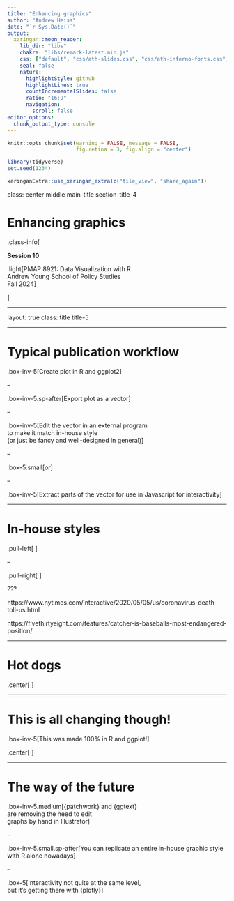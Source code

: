 ```yaml
---
title: "Enhancing graphics"
author: "Andrew Heiss"
date: "`r Sys.Date()`"
output:
  xaringan::moon_reader:
    lib_dir: "libs"
    chakra: "libs/remark-latest.min.js"
    css: ["default", "css/ath-slides.css", "css/ath-inferno-fonts.css", "css/animate.css"]
    seal: false
    nature:
      highlightStyle: github
      highlightLines: true
      countIncrementalSlides: false
      ratio: "16:9"
      navigation:
        scroll: false
editor_options: 
  chunk_output_type: console
---
```


```r
knitr::opts_chunk$set(warning = FALSE, message = FALSE, 
                      fig.retina = 3, fig.align = "center")
```

```r
library(tidyverse)
set.seed(1234)
```

```r
xaringanExtra::use_xaringan_extra(c("tile_view", "share_again"))
```

class: center middle main-title section-title-4

# Enhancing graphics

.class-info[

**Session 10**

.light[PMAP 8921: Data Visualization with R<br>
Andrew Young School of Policy Studies<br>
Fall 2024]

]

---

layout: true
class: title title-5

---

# Typical publication workflow

.box-inv-5[Create plot in R and ggplot2]

--

.box-inv-5.sp-after[Export plot as a vector]

--

.box-inv-5[Edit the vector in an external program<br>to make it match in-house style<br>(or just be fancy and well-designed in general)]

--

.box-5.small[*or*]

--

.box-inv-5[Extract parts of the vector for use in Javascript for interactivity]

---

# In-house styles

.pull-left[
<figure>
  <img src="img/10/Sawchik-MLBCatcher-0522-1.png" alt="FiveThirtyEight graph of catcher hitting trends" title="FiveThirtyEight graph of catcher hitting trends" width="100%">
</figure>
]

--

.pull-right[
<figure>
  <img src="img/10/nyt-covid-deaths.png" alt="NYT graph of undercounted COVID-19 deaths" title="NYT graph of undercounted COVID-19 deaths" width="100%">
</figure>
]

???

https://www.nytimes.com/interactive/2020/05/05/us/coronavirus-death-toll-us.html

https://fivethirtyeight.com/features/catcher-is-baseballs-most-endangered-position/

---

# Hot dogs

.center[
<figure>
  <img src="img/10/hot-dogs.gif" alt="Hot Dog Eating Contest" title="Hot Dog Eating Contest" width="100%">
</figure>
]

---

# This is all changing though!

.box-inv-5[This was made 100% in R and ggplot!]

.center[
<figure>
  <img src="img/10/build-pretty-plot-1.png" alt="CO2 emissions rankings" title="CO2 emissions rankings" width="65%">
</figure>
]

---

# The way of the future

.box-inv-5.medium[{patchwork} and {ggtext}<br>are removing the need to edit<br>graphs by hand in Illustrator]

--

.box-inv-5.small.sp-after[You can replicate an entire in-house graphic style with R alone nowadays]

--

.box-5[Interactivity not quite at the same level,<br>but it's getting there with {plotly}]
